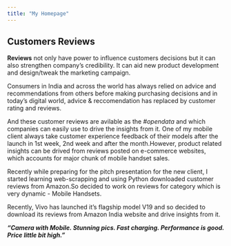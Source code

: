 ```yaml
---
title: "My Homepage"
---
```

## Customers Reviews 

**Reviews** not only have power to influence customers decisions but it can also strengthen company's credibility.
It can aid new product development and design/tweak the marketing campaign.

Consumers in India and across the world has always relied on advice and recommendations from others before making purchasing decisions and in today's digital world, advice & reccomendation has replaced by customer rating and reviews.

And these customer reviews are avilable as the *#opendata* and which companies can easily use to drive the insights from it. One of my mobile client always take customer experience feedback of their models after the launch in 1st week, 2nd week and after the month.However, product related insights can be drived from reviews posted on e-commerce websites, which accounts for major chunk of mobile handset sales.   

Recently while preparing for the pitch presentation for the new client, I started learning web-scrapping and using Python downloaded customer reviews from Amazon.So decided to work on reviews for category which is very dynamic - Mobile Handsets.

Recently, Vivo has launched it's flagship model V19 and so decided to download its reviews from Amazon India website and drive insights from it.

_**"Camera with Mobile. Stunning pics. Fast charging. Performance is good. Price little bit high."**_


